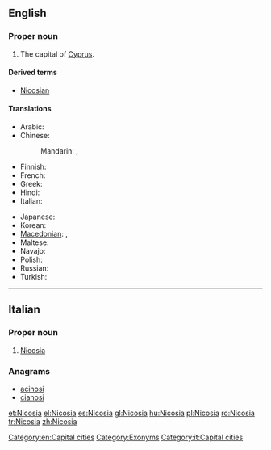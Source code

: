{{wikipedia}}
==English==

===Proper noun===
{{en-proper noun}}

# The capital of [[Cyprus]].

====Derived terms====
* [[Nicosian]]

====Translations====
{{trans-top|capital of Cyprus}}
* Arabic: {{t|ar|نيقوسيا|f|tr=niquusya}}
* Chinese:
*: Mandarin: {{t|cmn|尼科西亞|sc=Hani}}, {{t|cmn|尼科西亚|tr=Níkēxīyǎ|sc=Hani}}
* Finnish: {{t-|fi|Nikosia}}
* French: {{t+|fr|Nicosie}}
* Greek: {{t+|el|Λευκωσία|f|tr=Lefkosía}}
* Hindi: {{t|hi|निकोसिया|tr=Nikōsiyā|xs=Hindi}}
* Italian: {{t-|it|Nicosia|f}}
{{trans-mid}}
* Japanese: {{t|ja|ニコシア|tr=Nikoshia}}
* Korean: {{t|ko|니코시아|tr=Nikosia|sc=Hang}}
* [[Macedonian]]: {{t|mk|Никозија|f|tr=Nikózija}},  {{t|mk|Левкозија|f|tr=Levkózija}}
* Maltese: {{t-|mt|Nikosija|xs=Maltese}}
* Navajo: {{tø|nv|Nikʼóósiya}}
* Polish: {{t+|pl|Nikozja|f}}
* Russian: {{t-|ru|Никосия|f|tr=Nikosíja}}
* Turkish: {{t|tr|Lefkoşa}}
{{trans-bottom}}

[[Category:en:Capital cities]]
[[Category:Exonyms]]

----

==Italian==
{{wikipedia|lang=it}}

===Proper noun===
{{it-proper noun|g=f}}

# [[#English|Nicosia]]

===Anagrams===
* [[acinosi#Italian|acinosi]]
* [[cianosi#Italian|cianosi]]

[[Category:it:Capital cities]]

[[et:Nicosia]]
[[el:Nicosia]]
[[es:Nicosia]]
[[gl:Nicosia]]
[[hu:Nicosia]]
[[pl:Nicosia]]
[[ro:Nicosia]]
[[tr:Nicosia]]
[[zh:Nicosia]]